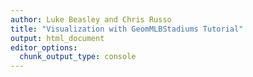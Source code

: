 ---
author: Luke Beasley and Chris Russo
title: "Visualization with GeomMLBStadiums Tutorial"
output: html_document
editor_options: 
  chunk_output_type: console
---



